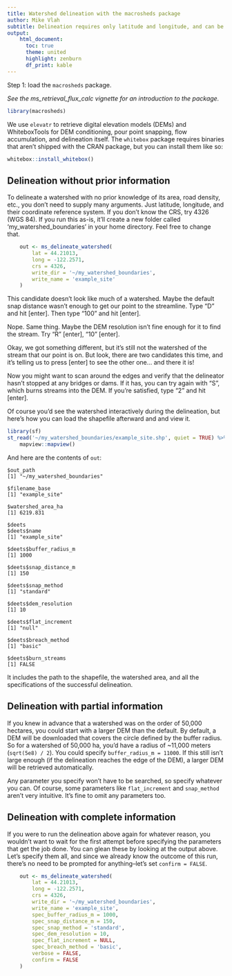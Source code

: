 ```yaml
---
title: Watershed delineation with the macrosheds package 
author: Mike Vlah
subtitle: Delineation requires only latitude and longitude, and can be done interactively.
output:
    html_document:
      toc: true 
      theme: united
      highlight: zenburn
      df_print: kable
---
```


Step 1: load the `macrosheds` package.

_See the ms_retrieval_flux_calc vignette for an introduction to the package._

```r
library(macrosheds)
```

We use `elevatr` to retrieve digital elevation models (DEMs) and WhiteboxTools for
DEM conditioning, pour point snapping, flow accumulation, and delineation itself.
The `whitebox` package requires binaries that aren't shipped with the CRAN package,
but you can install them like so:

```r
whitebox::install_whitebox()
```

## Delineation without prior information

To delineate a watershed with no prior knowledge of its area, road density, etc.,
you don't need to supply many arguments. Just latitude, longitude, and their coordinate
reference system. If you don't know the CRS, try 4326 (WGS 84). If you run this as-is,
it'll create a new folder called 'my_watershed_boundaries' in your home directory. Feel
free to change that.

```r
    out <- ms_delineate_watershed(
        lat = 44.21013,
        long = -122.2571,
        crs = 4326,
        write_dir = '~/my_watershed_boundaries',
        write_name = 'example_site'
    )
```

This candidate doesn't look like much of a watershed. Maybe the default snap distance wasn't enough to get
our point to the streamline. Type "D" and hit [enter]. Then type "100" and hit [enter].

Nope. Same thing. Maybe the DEM resolution isn't fine enough for it to find the stream. Try "R" [enter], "10" [enter].

Okay, we got something different, but it's still not the watershed of the stream that our point is on. But look, there are
two candidates this time, and it's telling us to press [enter] to see the other one... and there it is!

Now you might want to scan around the edges and verify that the delineator hasn't stopped at any bridges or dams. If it
has, you can try again with "S", which burns streams into the DEM. If you're satisfied, type "2" and hit [enter].

Of course you'd see the watershed interactively during the delineation, but here's how you can load the
shapefile afterward and and view it.

```r
library(sf)
st_read('~/my_watershed_boundaries/example_site.shp', quiet = TRUE) %>% 
    mapview::mapview()
```

And here are the contents of `out`:
```
$out_path
[1] "~/my_watershed_boundaries"

$filename_base
[1] "example_site"

$watershed_area_ha
[1] 6219.831

$deets
$deets$name
[1] "example_site"

$deets$buffer_radius_m
[1] 1000

$deets$snap_distance_m
[1] 150

$deets$snap_method
[1] "standard"

$deets$dem_resolution
[1] 10

$deets$flat_increment
[1] "null"

$deets$breach_method
[1] "basic"

$deets$burn_streams
[1] FALSE
```

It includes the path to the shapefile, the watershed area, and all the specifications of the
successful delineation.

## Delineation with partial information

If you knew in advance that a watershed was on the order of 50,000 hectares, you could
start with a larger DEM than the default. By default, a DEM will be downloaded that
covers the circle defined by the buffer radius. So for a watershed of 50,000 ha,
you'd have a radius of ~11,000 meters (`sqrt(5e8) / 2`). You could specify
`buffer_radius_m = 11000`. If this still isn't large enough (if the delineation
reaches the edge of the DEM), a larger DEM will be retrieved automatically.

Any parameter you specify won't have to be searched, so specify whatever you can.
Of course, some parameters like `flat_increment` and `snap_method` aren't very intuitive.
It's fine to omit any parameters too.

## Delineation with complete information

If you were to run the delineation above again for whatever reason, you wouldn't want to
wait for the first attempt before specifying the parameters that get the job done.
You can glean these by looking at the output above. Let's specify them all, and since
we already know the outcome of this
run, there's no need to be prompted for anything--let's set `confirm = FALSE`.

```r
    out <- ms_delineate_watershed(
        lat = 44.21013,
        long = -122.2571,
        crs = 4326,
        write_dir = '~/my_watershed_boundaries',
        write_name = 'example_site',
        spec_buffer_radius_m = 1000,
        spec_snap_distance_m = 150,
        spec_snap_method = 'standard',
        spec_dem_resolution = 10,
        spec_flat_increment = NULL,
        spec_breach_method = 'basic',
        verbose = FALSE,
        confirm = FALSE
    )
```
